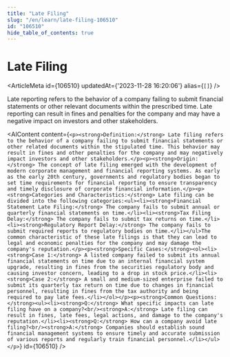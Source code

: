 ```yaml
---
title: "Late Filing"
slug: "/en/learn/late-filing-106510"
id: "106510"
hide_table_of_contents: true
---
```



# Late Filing

<ArticleMeta id={106510} updatedAt={'2023-11-28 16:20:06'} alias={`[]`} />
<div className='border-solid border-b border-t-0 my-4 border-[var(--ifm-color-gray-300)]' />

Late reporting refers to the behavior of a company failing to submit financial statements or other relevant documents within the prescribed time. Late reporting can result in fines and penalties for the company and may have a negative impact on investors and other stakeholders.

<AIContent content={`<p><strong>Definition:</strong> Late filing refers to the behavior of a company failing to submit financial statements or other related documents within the stipulated time. This behavior may result in fines and other penalties for the company and may negatively impact investors and other stakeholders.</p><p><strong>Origin:</strong> The concept of late filing emerged with the development of modern corporate management and financial reporting systems. As early as the early 20th century, governments and regulatory bodies began to set time requirements for financial reporting to ensure transparency and timely disclosure of corporate financial information.</p><p><strong>Categories and Characteristics:</strong> Late filing can be divided into the following categories:<ul><li><strong>Financial Statement Late Filing:</strong> The company fails to submit annual or quarterly financial statements on time.</li><li><strong>Tax Filing Delay:</strong> The company fails to submit tax returns on time.</li><li><strong>Regulatory Report Delay:</strong> The company fails to submit required reports to regulatory bodies on time.</li></ul>The common characteristic of these late filings is that they can lead to legal and economic penalties for the company and may damage the company's reputation.</p><p><strong>Specific Cases:</strong><ol><li><strong>Case 1:</strong> A listed company failed to submit its annual financial statements on time due to an internal financial system upgrade, resulting in fines from the securities regulatory body and causing investor concern, leading to a drop in stock price.</li><li><strong>Case 2:</strong> A small and medium-sized enterprise failed to submit its quarterly tax return on time due to changes in financial personnel, resulting in fines from the tax authority and being required to pay late fees.</li></ol></p><p><strong>Common Questions:</strong><ul><li><strong>Q:</strong> What specific impacts can late filing have on a company?<br/><strong>A:</strong> Late filing can result in fines, late fees, legal actions, and damage to the company's reputation.</li><li><strong>Q:</strong> How can a company avoid late filing?<br/><strong>A:</strong> Companies should establish sound financial management systems to ensure timely and accurate submission of various reports and regularly train financial personnel.</li></ul></p>`} id={106510} />
